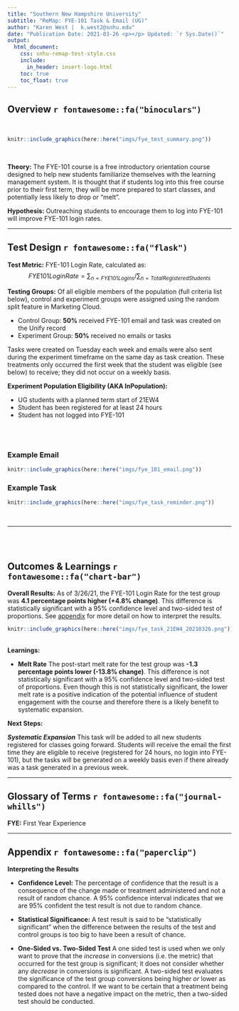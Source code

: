 ```yaml
---
title: "Southern New Hampshire University"
subtitle: "ReMap: FYE-101 Task & Email (UG)"
author: "Karen West |  k.west2@snhu.edu"
date: "Publication Date: 2021-03-26 <p></p> Updated: `r Sys.Date()`"
output:
  html_document: 
    css: snhu-remap-test-style.css
    include:
      in_header: insert-logo.html
    toc: true
    toc_float: true
---
```


## Overview `r fontawesome::fa("binoculars")`
<br>

```r
knitr::include_graphics(here::here("imgs/fye_test_summary.png"))
```

<br>

__Theory:__ The FYE-101 course is a free introductory orientation course designed to help new students familiarize themselves with the learning management system.  It is thought that if students log into this free course prior to their first term, they will be more prepared to start classes, and potentially less likely to drop or "melt".

__Hypothesis:__ Outreaching students to encourage them to log into FYE-101 will improve FYE-101 login rates.

---


## Test Design `r fontawesome::fa("flask")` {.tabset .tabset-pills} 

__Test Metric:__ FYE-101 Login Rate, calculated as:
$$FYE101 Login Rate  = \sum_{n=FYE101 Logins} / \sum_{n=Total Registered Students}$$

__Testing Groups:__ Of all eligible members of the population (full criteria list below), control and experiment groups were assigned using the random split feature in Marketing Cloud.

+ Control Group: **50%** received FYE-101 email and task was created on the Unify record
+ Experiment Group: **50%** received no emails or tasks

Tasks were created on Tuesday each week and emails were also sent during the experiment timeframe on the same day as task creation. These treatments only occurred the first week that the student was eligible (see below) to receive; they did not occur on a weekly basis. 

**Experiment Population Eligibility (AKA InPopulation):**

+ UG students with a planned term start of 21EW4
+ Student has been registered for at least 24 hours 
+ Student has not logged into FYE-101 

<br>
<br>

### Example Email


```r
knitr::include_graphics(here::here("imgs/fye_101_email.png"))
```


### Example Task


```r
knitr::include_graphics(here::here("imgs/fye_task_reminder.png"))
```

<br>

---


<br>
<br>


## Outcomes & Learnings `r fontawesome::fa("chart-bar")`

__Overall Results:__ As of 3/26/21, the FYE-101 Login Rate for the test group was **4.1 percentage points higher (+4.8% change)**. This difference is statistically significant with a 95% confidence level and two-sided test of proportions. See [appendix](#stats) for more detail on how to interpret the results.

```r
knitr::include_graphics(here::here("imgs/fye_task_21EW4_20210326.png"))
```


<br>
__Learnings:__

+ __Melt Rate__ The post-start melt rate for the test group was **-1.3 percentage points lower (-13.8% change)**. This difference is not statistically significant with a 95% confidence level and two-sided test of proportions. Even though this is not statistically significant, the lower melt rate is a positive indication of the potential influence of student engagement with the course and therefore there is a likely benefit to systematic expansion.

__Next Steps:__

***Systematic Expansion*** This task will be added to all new students registered for classes going forward. Students will receive the email the first time they are eligible to receive (registered for 24 hours, no login into FYE-101), but the tasks will be generated on a weekly basis even if there already was a task generated in a previous week.


---

## Glossary of Terms `r fontawesome::fa("journal-whills")`


__FYE:__ First Year Experience

---



## Appendix `r fontawesome::fa("paperclip")`

<a id="stats"></a>

:::{.note}


__Interpreting the Results__ 

+ __Confidence Level:__ The percentage of confidence that the result is a consequence of the change made or treatment administered and not a result of random chance.  A 95% confidence interval indicates that we are 95% confident the test result is not due to random chance. 

+ __Statistical Significance:__ A test result is said to be "statistically significant" when the difference between the results of the test and control groups is too big to have been a result of chance.

+ __One-Sided vs. Two-Sided Test__ A one sided test is used when we only want to prove that the *increase* in conversions (i.e. the metric) that occurred for the test group is significant; it does not consider whether any *decrease* in conversions is significant. A two-sided test evaluates the significance of the test group conversions being higher *or* lower as compared to the control. If we want to be certain that a treatment being tested does not have a negative impact on the metric, then a two-sided test should be conducted.

:::

<br>
<br>